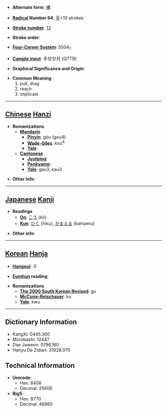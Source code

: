 * '''Alternate form''': [[構]]

* '''[[Wiktionary:Chinese radical index| Radical]] Number 64''': [[Wiktionary:Chinese radical index 手|手]]+10 strokes

* '''[[Wiktionary:Chinese total strokes index|Stroke number]]''': [[Wiktionary:Chinese total strokes index 13|13]]

* '''Stroke order''': 

* '''[[Wiktionary:Chinese four corner index|Four-Corner System]]''': 5504<sub>7</sub>

* '''[[Wiktionary:Chinese Cangjie index|Cangjie input]]''': 手廿廿月 (QTTB)

* '''Graphical Significance and Origin''': 

* '''Common Meaning'''
*#pull, drag
*# reach
*# implicate


----

== [[Chinese]] [[Hanzi]] ==

* '''Romanizations'''
** '''[[Mandarin]]'''
*** '''[[Pinyin]]''': gòu (gou4)
*** '''[[Wade-Giles]]''': kou<sup>4</sup>
*** '''[[Yale]]''': 
** '''[[Cantonese]]'''
*** '''[[Jyutping]]''':
*** '''[[Penkyamp]]''': 
*** '''[[Yale]]''': gau3, kau3

* '''Other info''': 

----

== [[Japanese]] [[Kanji]] ==

* '''Readings'''
** '''[[On]]''': [[こう]] (kō)
** '''[[Kun]]''': [[ひく]] (hiku), [[かまえる]] (kamaeru)

* '''Other info''':  

----

== [[Korean]] [[Hanja]] ==

* '''[[Hangeul]]''': 구

* '''[[Eumhun]] reading''': 

* '''Romanizations'''
** '''[[The 2000 South Korean Revised Romanization|The 2000 South Korean Revised]]''': gu
** '''[[McCune-Reischauer]]''': ku
** '''[[Yale]]''': kwu

----

== Dictionary Information ==

* KangXi: 0445.360
* Morobashi: 12447
* Dae Jaweon: 0796.160
* Hanyu Da Zidian: 31928.070

== Technical Information ==

* '''Unicode''':
** Hex: 6406
** Decimal: 25606
* '''Big5''':
** Hex: B770
** Decimal: 46960
